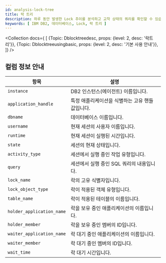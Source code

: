 ```yaml
---
id: analysis-lock-tree
title: 락 트리
description: 하루 동안 발생한 Lock 추이를 분석하고 교착 상태의 쿼리를 확인할 수 있습니다.
keywords: [ IBM DB2, 데이터베이스, Lock, 락 트리 ]
---
```



<Collection docs={
  [
    {Topic: Dblocktreedesc, props: {level: 2, desc: '락트리'}},
    {Topic: Dblocktreeusingbasic, props: {level: 2, desc: '기본 사용 안내'}},
  ]}
/>

## 컬럼 정보 안내

| 항목 | 설명 |
| -- | -- |
| `instance`            | DB2 인스턴스(에이전트) 이름입니다. |
| `application_handle`  | 특정 애플리케이션을 식별하는 고유 핸들 값입니다. |
| `dbname`              | 데이터베이스 이름입니다.  |
| `username`            | 현재 세션의 사용자 이름입니다. |
| `runtime`             | 현재 세션이 실행된 시간입니다. |
| `state`               | 세션의 현재 상태입니다. |
| `activity_type`       | 세션에서 실행 중인 작업 유형입니다. |
| `query`               | 세션에서 실행 중인 SQL 쿼리의 내용입니다. |
| `lock_name`              | 락의 고유 식별자입니다. |
| `lock_object_type`       | 락이 적용된 객체 유형입니다. |
| `table_name`             | 락이 적용된 테이블의 이름입니다. |
| `holder_application_name`| 락을 보유 중인 애플리케이션의 이름입니다. |
| `holder_member`          | 락을 보유 중인 멤버의 ID입니다. |
| `waiter_application_name`| 락 대기 중인 애플리케이션의 이름입니다. |
| `waiter_member`          | 락 대기 중인 멤버의 ID입니다. |
| `wait_time`              | 락 대기 시간입니다. |